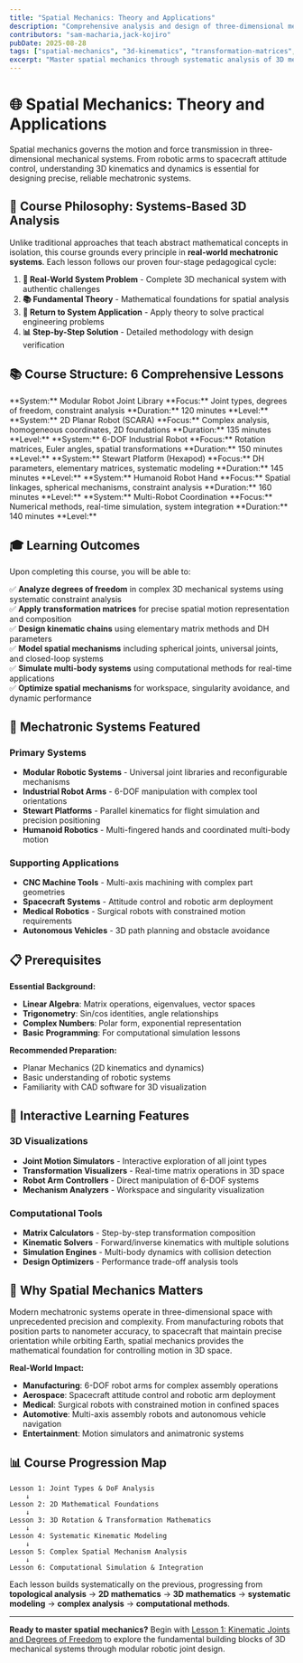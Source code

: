 ```yaml
---
title: "Spatial Mechanics: Theory and Applications"
description: "Comprehensive analysis and design of three-dimensional mechanical systems through real-world mechatronic applications"
contributors: "sam-macharia,jack-kojiro"
pubDate: 2025-08-28
tags: ["spatial-mechanics", "3d-kinematics", "transformation-matrices", "robotic-systems", "mechanism-analysis"]
excerpt: "Master spatial mechanics through systematic analysis of 3D mechanical systems, from joint-level kinematics to complex multi-body simulations, using real industrial mechatronic applications."
---
```



<UniversalContentContributors 
  contributors={frontmatter.contributors}
/>

# 🌐 Spatial Mechanics: Theory and Applications

<BionicText method="advanced" intensity="medium" class="highlight">
Spatial mechanics governs the motion and force transmission in three-dimensional mechanical systems. From robotic arms to spacecraft attitude control, understanding 3D kinematics and dynamics is essential for designing precise, reliable mechatronic systems.
</BionicText>

## 🎯 Course Philosophy: Systems-Based 3D Analysis

Unlike traditional approaches that teach abstract mathematical concepts in isolation, this course grounds every principle in **real-world mechatronic systems**. Each lesson follows our proven four-stage pedagogical cycle:

1. **🔧 Real-World System Problem** - Complete 3D mechanical system with authentic challenges
2. **📚 Fundamental Theory** - Mathematical foundations for spatial analysis
3. **🔧 Return to System Application** - Apply theory to solve practical engineering problems  
4. **📊 Step-by-Step Solution** - Detailed methodology with design verification

## 📚 Course Structure: 6 Comprehensive Lessons

<CardGrid>
  <Card title="Lesson 1: Kinematic Joints & DoF" icon="puzzle">
    **System:** Modular Robot Joint Library  
    **Focus:** Joint types, degrees of freedom, constraint analysis  
    **Duration:** 120 minutes  
    **Level:** <Badge text="Intermediate" variant="note" />
  </Card>
  
  <Card title="Lesson 2: Planar Transformations" icon="document">
    **System:** 2D Planar Robot (SCARA)  
    **Focus:** Complex analysis, homogeneous coordinates, 2D foundations  
    **Duration:** 135 minutes  
    **Level:** <Badge text="Intermediate" variant="note" />
  </Card>
  
  <Card title="Lesson 3: 3D Rotations" icon="rocket">
    **System:** 6-DOF Industrial Robot  
    **Focus:** Rotation matrices, Euler angles, spatial transformations  
    **Duration:** 150 minutes  
    **Level:** <Badge text="Advanced" variant="caution" />
  </Card>
  
  <Card title="Lesson 4: Matrix Methods" icon="setting">
    **System:** Stewart Platform (Hexapod)  
    **Focus:** DH parameters, elementary matrices, systematic modeling  
    **Duration:** 145 minutes  
    **Level:** <Badge text="Advanced" variant="caution" />
  </Card>
  
  <Card title="Lesson 5: Advanced Mechanisms" icon="star">
    **System:** Humanoid Robot Hand  
    **Focus:** Spatial linkages, spherical mechanisms, constraint analysis  
    **Duration:** 160 minutes  
    **Level:** <Badge text="Expert" variant="danger" />
  </Card>
  
  <Card title="Lesson 6: Computer Simulation" icon="laptop">
    **System:** Multi-Robot Coordination  
    **Focus:** Numerical methods, real-time simulation, system integration  
    **Duration:** 140 minutes  
    **Level:** <Badge text="Expert" variant="danger" />
  </Card>
</CardGrid>

## 🎓 Learning Outcomes

Upon completing this course, you will be able to:

✅ **Analyze degrees of freedom** in complex 3D mechanical systems using systematic constraint analysis  
✅ **Apply transformation matrices** for precise spatial motion representation and composition  
✅ **Design kinematic chains** using elementary matrix methods and DH parameters  
✅ **Model spatial mechanisms** including spherical joints, universal joints, and closed-loop systems  
✅ **Simulate multi-body systems** using computational methods for real-time applications  
✅ **Optimize spatial mechanisms** for workspace, singularity avoidance, and dynamic performance

## 🔧 Mechatronic Systems Featured

### **Primary Systems**
- **Modular Robotic Systems** - Universal joint libraries and reconfigurable mechanisms
- **Industrial Robot Arms** - 6-DOF manipulation with complex tool orientations
- **Stewart Platforms** - Parallel kinematics for flight simulation and precision positioning
- **Humanoid Robotics** - Multi-fingered hands and coordinated multi-body motion

### **Supporting Applications**
- **CNC Machine Tools** - Multi-axis machining with complex part geometries
- **Spacecraft Systems** - Attitude control and robotic arm deployment
- **Medical Robotics** - Surgical robots with constrained motion requirements
- **Autonomous Vehicles** - 3D path planning and obstacle avoidance

## 📋 Prerequisites

**Essential Background:**
- **Linear Algebra**: Matrix operations, eigenvalues, vector spaces
- **Trigonometry**: Sin/cos identities, angle relationships
- **Complex Numbers**: Polar form, exponential representation
- **Basic Programming**: For computational simulation lessons

**Recommended Preparation:**
- Planar Mechanics (2D kinematics and dynamics)
- Basic understanding of robotic systems
- Familiarity with CAD software for 3D visualization

## 🚀 Interactive Learning Features

### **3D Visualizations**
- **Joint Motion Simulators** - Interactive exploration of all joint types
- **Transformation Visualizers** - Real-time matrix operations in 3D space
- **Robot Arm Controllers** - Direct manipulation of 6-DOF systems
- **Mechanism Analyzers** - Workspace and singularity visualization

### **Computational Tools**
- **Matrix Calculators** - Step-by-step transformation composition
- **Kinematic Solvers** - Forward/inverse kinematics with multiple solutions
- **Simulation Engines** - Multi-body dynamics with collision detection
- **Design Optimizers** - Performance trade-off analysis tools

## 🌟 Why Spatial Mechanics Matters

<BionicText method="advanced" intensity="medium" class="highlight">
Modern mechatronic systems operate in three-dimensional space with unprecedented precision and complexity. From manufacturing robots that position parts to nanometer accuracy, to spacecraft that maintain precise orientation while orbiting Earth, spatial mechanics provides the mathematical foundation for controlling motion in 3D space.
</BionicText>

**Real-World Impact:**
- **Manufacturing**: 6-DOF robot arms for complex assembly operations
- **Aerospace**: Spacecraft attitude control and robotic arm deployment  
- **Medical**: Surgical robots with constrained motion in confined spaces
- **Automotive**: Multi-axis assembly robots and autonomous vehicle navigation
- **Entertainment**: Motion simulators and animatronic systems

## 📊 Course Progression Map

```
Lesson 1: Joint Types & DoF Analysis
    ↓
Lesson 2: 2D Mathematical Foundations  
    ↓
Lesson 3: 3D Rotation & Transformation Mathematics
    ↓
Lesson 4: Systematic Kinematic Modeling
    ↓  
Lesson 5: Complex Spatial Mechanism Analysis
    ↓
Lesson 6: Computational Simulation & Integration
```

Each lesson builds systematically on the previous, progressing from **topological analysis** → **2D mathematics** → **3D mathematics** → **systematic modeling** → **complex analysis** → **computational methods**.

---

**Ready to master spatial mechanics?** Begin with [Lesson 1: Kinematic Joints and Degrees of Freedom](./kinematic-joints-degrees-freedom) to explore the fundamental building blocks of 3D mechanical systems through modular robotic joint design.

<SpatialMechanicsComments />
<TawkWidget />
<Copyright />